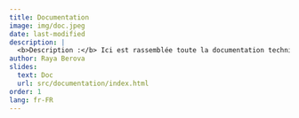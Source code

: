 ```yaml
---
title: Documentation 
image: img/doc.jpeg
date: last-modified
description: |
  <b>Description :</b> Ici est rassemblée toute la documentation technique sur le moteur de recherche d'adresse textuel Gaïa
author: Raya Berova
slides:
  text: Doc
  url: src/documentation/index.html
order: 1
lang: fr-FR
---
```

